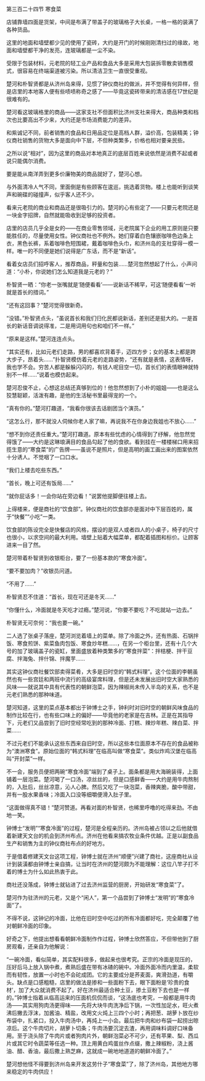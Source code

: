 

第三百二十四节 寒食菜

店铺靠墙四面是货架，中间是布满了带盖子的玻璃格子大长桌，一格一格的装满了各种货品。

这里的地面和墙壁都少见的使用了瓷砖，大约是开门的时候刚刚清扫过的缘故，地面和墙壁都干净的发亮，连玻璃都是一尘不染。

受限于包装材料，元老院的轻工业产品和食品大多是采用大包装拆零散卖销售模式，很容易在终端渠道被污染。所以清洁卫生一直很受重视。

楚河和朴智贤都是从济州岛来得，见惯了钟仪商社的做派，并不觉得有何异样，但是店里的本地客人便有些啧啧称奇之感了――毕竟这瓷砖带来的清洁感在17世纪是很难有的。

楚河看这玻璃格里的商品――这家支社不但面积比济州支社来得大，商品种类和档次也比要高出不少来，大约还是市场消费能力的差异。

和紫诚记不同，前者销售的食品和日用品定位是高档人群，溢价高，包装精美；钟仪商社销售的货物大多是面向中下层，不但种类繁多，价格也相对要亲民些。

之所以说“相对”，因为这里的商品对本地真正的底层百姓来说依然是消费不起或者说只能偶尔消费。

要是能从南洋弄到更多价廉物美的商品就好了，楚河心想。

与外面清冷人气不同，里面倒是有些顾客在逡巡，挑选着货物。楼上也能听到谈笑声和碗碟的碰撞声，似乎客人还不少。

看来元老院的商业和商品还是很吸引力的。楚河的心有些定了――只要元老院还是一块金字招牌，自然就能吸收到足够的投资者。

店里的店员几乎全是女的――在商业零售领域，元老院属下企业的用工原则是只要能胜任的，尽量使用女性。钟仪商社也不例外。她们穿着白色镶嵌咖啡色边条上衣，黑色长裤，系着咖啡色短围裙，戴着咖啡色头巾，和济州岛的支社穿得一模一样。唯一的不同便是她们说得是广东话，而不是“新话”。

看着女店员们招呼客人，推荐商品，秤量和包装……楚河忽然想起了什么，小声问道：“小朴，你说她们怎么知道我是元老的？”

朴智贤一晒：“你老一张嘴就是‘随便看看’――说新话不稀罕，可这‘随便看看’一听就是首长的措词。”

“还有这回事？”楚河觉得很新奇。

“没错。”朴智贤点头，“虽说首长和我们归化民都说新话，差别还是挺大的。一是首长的新话音调说得准，二是用词用句也和咱们不一样。”

“原来是这样。”楚河连连点头。

“其实还有，比如元老们走路，男的都喜欢背着手，迈四方步；女的基本上都是跨大步子，昂着头……”扑智贤模仿着元老的走路姿势，“还有就是表情，这表情呀，我也学不会。穷苦人都是躲躲闪闪的，有钱人呢目空一切，首长们的表情眼神就特别不一样……”说着也模仿起来。

楚河忍俊不止，心想这总结还真够到位的！他忽然想到了小朴的姐姐――也是这么狡慧聪颖，活泼有趣，是他的生活秘书里最得宠的一个。

“真有你的。”楚河打趣道，“我看你很该去话剧团当个演员。”

“这怎么行，那不就没人伺候你老人家了嘛，再说我不在你身边我姐也不放心……”

“想不到你还责任重大。”楚河打趣道。原本有些忧虑的心情得到了纾解，他忽然觉得饿了――大约是这琳琅满目的食品勾起了他的食欲。看到挂在一楼楼梯口用来招揽生意的“寒食菜”的广告牌――虽说不是照片，但是高明的画工画出来的图案依然十分诱人。不觉咽了一口口水。

“我们上楼去吃些东西。”

“首长，晚上可还有饭局……”

“就你屁话多！一会你站在旁边看！”说罢他提脚便往楼上去。

上得楼来，便是商社的“饮食部”。钟仪商社的饮食部亦是面对中下层百姓的，属于“快餐”“小吃”一类。

饮食部的陈设完全是快餐店的风格，摆设的是双人或者四人的小桌子，椅子的尺寸也很小，以求空间的最大利用。墙壁上贴着大幅菜单，都配着插图和标价。让顾客进来一目了然。

楚河带着朴智贤到收银柜台，要了一份基本款的“寒食冷面”。

“要不要加肉？”收银员问道。

“不用了……”

朴智贤忍不住道：“首长，现在可还是冬天……”

“你懂什么，冷面就是冬天吃才过瘾。”楚河说，“你要不要吃？不吃就站一边去。”

朴智贤无可奈何：“我也要一碗。”

二人选了张桌子落座，楚河浏览着墙上的菜单。除了冷面之外，还有热面、石锅拌饭、寒食煎饼、紫菜鱼肉包饭、寒食炒年糕……，在另一个柜台里，还有十几个大号的加了玻璃盖子的瓷缸，里面盛放着种类繁多的“寒食拌菜”：拌桔梗、拌干豆腐、拌海兔、拌什锦、拌魔芋……

其实这钟仪商社餐饮部卖得菜肴，大多是旧时空的“韩式料理”。这个位面的李朝虽然也有一些宫廷和两班中流行的高级宴席料理，但是还未发展出旧时空大家熟悉的风味――就说其中具有代表性的朝鲜泡菜，因为辣椒尚未传入半岛的关系，也不是元老们熟悉的那种味道。

楚河知道，这里的菜点基本都出于钟博士之手，钟利时对旧时空的朝鲜风味食品的制作比较在行，也有些口味上的偏好――毕竟他的老家是在吉林。正是在其指导下，元老们又品尝到了旧时空经常吃到的那种冷面、打糕、辣炒年糕、辣白菜、拌菜……

不过元老们不能承认这些东西来自旧时空，所以这些本位面原本不存在的食品被称为“澳洲寒食”。原始位面的“韩式料理”在临高叫做“寒食菜”。类似炸鸡汉堡在临高叫“开封菜”一样。

不一会，服务员便把两碗“寒食冷面”端到了桌子上。面条都是用大海碗装得，上面铺着一层泡菜。楚河喝了一口汤，凉丝丝的，但是口感鲜香――大约是用牛肉熬制的，入肚后，丝丝凉意，沁人心脾。然后又吃了一块泡菜，香辣爽脆，酸中带甜，并有一股水果香味；冷面入口没等细嚼便滑入肚子里。

“这面做得真不错！”楚河赞道。再看对面的朴智贤，也稀里呼噜的吃得来劲。不由地一笑。

钟博士“发明”“寒食冷面”的过程，楚河是全程亲历的。济州岛被占领以之后他就借着新建天文台的机会到济州布点。济州在他看来搞农牧业条件优越。正是以副食品生产和销售为主的钟仪商社布点的好地方。

于是借着修建天文台这项工程，钟博士就在济州“顺便”兴建了商社，这座商社从设计到装潢都由钟博士亲自搞，让当时在济州的楚河颇为不能理解：这位八竿子打不着的博士为什么如此热衷于此。

商社还没落成，钟博士就钻进了过去济州监营的厨房，开始研发“寒食菜”了。

楚河作为驻济州的元老，又是个“闲人”，第一个品尝到了钟博士“发明”的“寒食冷面”了。

不得不说，这钟记的冷面，比他在旧时空中吃过的所有冷面都好吃，完全颠覆了他对朝鲜冷面的印象。

好奇之下，他提出想看看朝鲜冷面制作作过程，钟博士欣然答应，不但带他到了厨房观看，还亲自为他解说：

“一碗冷面，看似简单，其实配料很多，做起来也很考究。正宗的冷面是现压的，压好后马上放入锅中煮，煮熟后盛在带有冰碴的碗中。冷面外面冷而内里温，柔软而有韧性，放置一小时也不会砣成团。它的主要成分是荞麦面，爽滑劲道，有嚼头。缺点是口感粗糙，店里的做法是掺和一些面粉下去，眼下面粉是‘珍贵的食材’，加了大众就消费不起了。好在济州最适合种土豆，掺土豆粉下去也是一样的。”钟博士指着从临高运来的压面机侃侃而谈，“这汤底也考究，一般都是用牛肉汤――其实用狗肉汤更得味――先将大块牛肉洗净后下锅，一次性加足水，旺火煮沸后撇去浮沫，加酱油、精盐，改用文火炖上三四个小时；再把葱、胡萝卜放在纱布袋中，扎紧口，投入牛肉汤中，再炖上一小会。最后把牛肉和纱布袋一起捞出晾凉后。这个牛肉切片，胡萝卜切条；牛肉汤要沉淀去渣，再用调味料调好口味备用。至于浇头除了牛肉片或者狗肉片外，朝鲜泡菜必不可少，还有苹果、梨、西瓜片或其它时令蔬菜等任选一种。顶上用黄白鸡蛋丝作点缀，撒上辣椒粉，浇上酱油、醋、香油，最后撒上熟芝麻，这就成一碗地地道道的朝鲜冷面了。”

楚河想他怪不得要到济州岛来开发这劳什子“寒食菜”了，除了济州岛，其他地方哪来稳定的牛肉供应！


